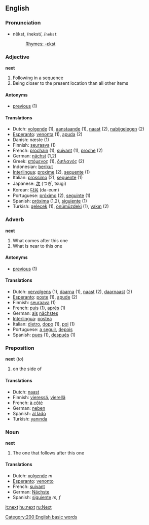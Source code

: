 ==English==
===Pronunciation===
*nĕkst, /nekst/, /<tt>nekst</tt>
*:[[Rhymes:English:-ɛkst|Rhymes: -ɛkst]]

===Adjective===
'''next'''

#Following in a sequence
#Being closer to the present location than all other items

====Antonyms====
*[[previous]] (1)

====Translations====
*Dutch: [[volgende]] (1), [[aanstaande]] (1), [[naast]] (2), [[nabijgelegen]] (2)
*[[Esperanto]]: [[venonta]] (1), [[apuda]] (2)
*Danish: næste (1)
*Finnish: [[seuraava]] (1)
*French: [[prochain]] (1), [[suivant]] (1), [[proche]] (2)
*German: [[nächst]] (1,2)
*Greek: [[επόμενος]] (1), [[διπλανός]] (2)
*Indonesian: [[berikut]]
*[[Interlingua]]: [[proxime]] (2), [[sequente]] (1)
*Italian: [[prossimo]] (2), [[seguente]] (1)
*Japanese: [[次]] (つぎ, tsugi)
*Korean: [[다음]] (da-eum)
*Portuguese: [[próximo]] (2), [[seguinte]] (1)
*Spanish: [[próxima]] (1,2), [[siguiente]] (1)
*Turkish: [[gelecek]] (1), [[önümüzdeki]] (1), [[yakın]] (2)

===Adverb===
'''next'''

#What comes after this one
#What is near to this one

====Antonyms====
*[[previous]] (1)

====Translations====
*Dutch: [[vervolgens]] (1), [[daarna]] (1), [[naast]] (2), [[daarnaast]] (2)
*[[Esperanto]]: [[poste]] (1), [[apude]] (2)
*Finnish: [[seuraava]] (1)
*French: [[puis]] (1), [[après]] (1)
*German: [[als]] [[nächstes]]
*[[Interlingua]]: [[postea]]
*Italian: [[dietro]], [[dopo]] (1), [[poi]] (1)
*Portuguese: [[a seguir]], [[depois]]
*Spanish: [[pues]] (1), [[después]] (1)

===Preposition===
'''next''' (''to'')

#on the side of

====Translations====
*Dutch: [[naast]]
*Finnish: [[vieressä]], [[vierellä]]
*French: [[à côté]]
*German: [[neben]]
*Spanish: [[al lado]]
*Turkish: [[yanında]]

===Noun===
'''next'''

#The one that follows after this one

====Translations====
*Dutch: [[volgende]] ''m''
*[[Esperanto]]: [[venonto]]
*French: [[suivant]]
*German: [[Nächste]]
*Spanish: [[siguiente]] ''m, f''

[[Category:200 English basic words]]

[[it:next]]
[[hu:next]]
[[ru:Next]]